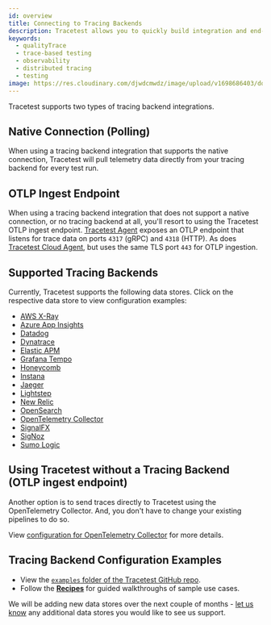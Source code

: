 ```yaml
---
id: overview
title: Connecting to Tracing Backends
description: Tracetest allows you to quickly build integration and end-to-end tests, powered by your OpenTelemetry traces. Learn how to connect tracing backends.
keywords:
  - qualityTrace
  - trace-based testing
  - observability
  - distributed tracing
  - testing
image: https://res.cloudinary.com/djwdcmwdz/image/upload/v1698686403/docs/Blog_Thumbnail_14_rsvkmo.jpg
---
```


Tracetest supports two types of tracing backend integrations.

## Native Connection (Polling)

When using a tracing backend integration that supports the native connection, Tracetest will pull telemetry data directly from your tracing backend for every test run.

## OTLP Ingest Endpoint

When using a tracing backend integration that does not support a native connection, or no tracing backend at all, you'll resort to using the Tracetest OTLP ingest endpoint. [Tracetest Agent](/configuration/agent) exposes an OTLP endpoint that listens for trace data on ports `4317` (gRPC) and `4318` (HTTP). As does [Tracetest Cloud Agent](/configuration/cloud-agent), but uses the same TLS port `443` for OTLP ingestion.

## Supported Tracing Backends

Currently, Tracetest supports the following data stores. Click on the respective data store to view configuration examples:

- [AWS X-Ray](/configuration/connecting-to-data-stores/awsxray)
- [Azure App Insights](/configuration/connecting-to-data-stores/azure-app-insights)
- [Datadog](/configuration/connecting-to-data-stores/datadog)
- [Dynatrace](/configuration/connecting-to-data-stores/dynatrace)
- [Elastic APM](/configuration/connecting-to-data-stores/elasticapm)
- [Grafana Tempo](/configuration/connecting-to-data-stores/tempo)
- [Honeycomb](/configuration/connecting-to-data-stores/honeycomb)
- [Instana](/configuration/connecting-to-data-stores/instana)
- [Jaeger](/configuration/connecting-to-data-stores/jaeger)
- [Lightstep](/configuration/connecting-to-data-stores/lightstep)
- [New Relic](/configuration/connecting-to-data-stores/new-relic)
- [OpenSearch](/configuration/connecting-to-data-stores/opensearch)
- [OpenTelemetry Collector](/configuration/connecting-to-data-stores/opentelemetry-collector)
- [SignalFX](/configuration/connecting-to-data-stores/signalfx)
- [SigNoz](/configuration/connecting-to-data-stores/signoz)
- [Sumo Logic](/configuration/connecting-to-data-stores/sumologic)

## Using Tracetest without a Tracing Backend (OTLP ingest endpoint)

Another option is to send traces directly to Tracetest using the OpenTelemetry Collector. And, you don't have to change your existing pipelines to do so.

View [configuration for OpenTelemetry Collector](/configuration/connecting-to-data-stores/opentelemetry-collector) for more details.

## Tracing Backend Configuration Examples

- View the [`examples` folder of the Tracetest GitHub repo](https://github.com/intelops/qualityTrace/tree/main/examples).
- Follow the [**Recipes**](/examples-tutorials/recipes) for guided walkthroughs of sample use cases.

We will be adding new data stores over the next couple of months - [let us know](https://github.com/intelops/qualityTrace/issues/new/choose) any additional data stores you would like to see us support.
